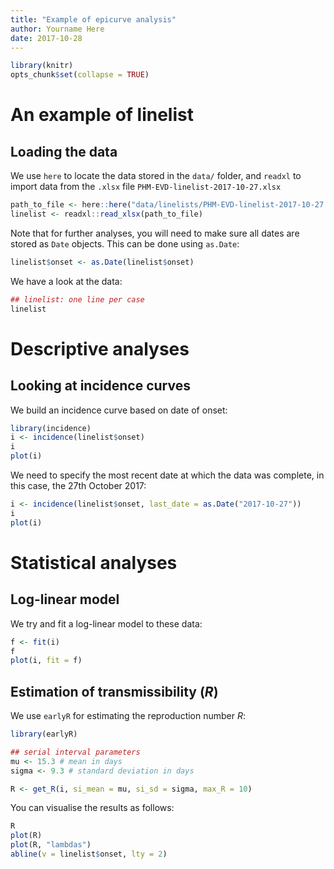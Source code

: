 ```yaml
---
title: "Example of epicurve analysis"
author: Yourname Here
date: 2017-10-28
---
```


	
```r
library(knitr)
opts_chunk$set(collapse = TRUE)
```


# An example of linelist

## Loading the data

We use `here` to locate the data stored in the `data/` folder, and `readxl` to import data from the `.xlsx` file `PHM-EVD-linelist-2017-10-27.xlsx`
	
```r
path_to_file <- here::here("data/linelists/PHM-EVD-linelist-2017-10-27.xlsx")
linelist <- readxl::read_xlsx(path_to_file)
```

Note that for further analyses, you will need to make sure all dates are stored
as `Date` objects. This can be done using `as.Date`:

```r
linelist$onset <- as.Date(linelist$onset)
```

We have a look at the data:
```r
## linelist: one line per case
linelist
```



# Descriptive analyses

## Looking at incidence curves

We build an incidence curve based on date of onset:

```r
library(incidence)
i <- incidence(linelist$onset)
i
plot(i)
```

We need to specify the most recent date at which the data was complete, in this
case, the 27th October 2017:

```r
i <- incidence(linelist$onset, last_date = as.Date("2017-10-27"))
i
plot(i)
```



# Statistical analyses

## Log-linear model

We try and fit a log-linear model to these data:

```r
f <- fit(i)
f
plot(i, fit = f)
```



## Estimation of transmissibility ($R$)

We use `earlyR` for estimating the reproduction number $R$:

```r

library(earlyR)

## serial interval parameters
mu <- 15.3 # mean in days
sigma <- 9.3 # standard deviation in days

R <- get_R(i, si_mean = mu, si_sd = sigma, max_R = 10)

```

You can visualise the results as follows:

```r
R
plot(R)
plot(R, "lambdas")
abline(v = linelist$onset, lty = 2)

```

